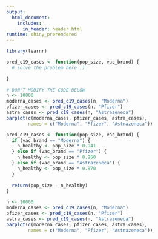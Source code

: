 ```yaml
---
output:
  html_document:
    includes:
      in_header: header.html
runtime: shiny_prerendered
---
```

  
```r
library(learnr)
```

```r
pred_c19_cases <- function(pop_size, vac_brand) {
  # solve the problem here :)
  
}

# DON'T MODIFY THE CODE BELOW
n <- 10000
moderna_cases <- pred_c19_cases(n, "Moderna")
pfizer_cases <- pred_c19_cases(n, "Pfizer")
astra_cases <- pred_c19_cases(n, "Astrazeneca")
barplot(c(moderna_cases, pfizer_cases, astra_cases),
        names = c("Moderna", "Pfizer", "Astrazeneca"))
```
```r
pred_c19_cases <- function(pop_size, vac_brand) {
  if (vac_brand == "Moderna") {
    n_healthy <- pop_size * 0.941
  } else if (vac_brand == "Pfizer") {
    n_healthy <- pop_size * 0.950
  } else if (vac_brand == "Astrazeneca") {
    n_healthy <- pop_size * 0.870
  }
  
  return(pop_size - n_healthy)
}

n <- 10000
moderna_cases <- pred_c19_cases(n, "Moderna")
pfizer_cases <- pred_c19_cases(n, "Pfizer")
astra_cases <- pred_c19_cases(n, "Astrazeneca")
barplot(c(moderna_cases, pfizer_cases, astra_cases),
        names = c("Moderna", "Pfizer", "Astrazeneca"))
```

<div data-iframe-height></div>
